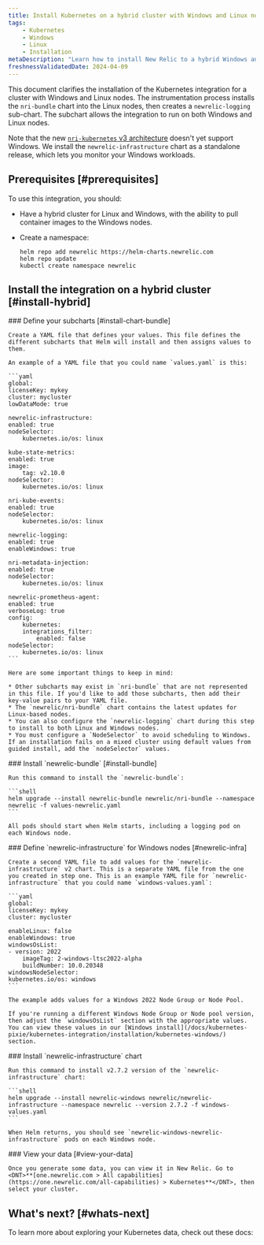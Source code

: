 ```yaml
---
title: Install Kubernetes on a hybrid cluster with Windows and Linux nodes
tags:
    - Kubernetes
    - Windows
    - Linux
    - Installation
metaDescription: "Learn how to install New Relic to a hybrid Windows and Linux Kubernetes cluster."
freshnessValidatedDate: 2024-04-09
---
```


This document clarifies the installation of the Kubernetes integration for a cluster with Windows and Linux nodes. The instrumentation process installs the `nri-bundle` chart into the Linux nodes, then creates a `newrelic-logging` sub-chart. The subchart allows the integration to run on both Windows and Linux nodes.

Note that the new [`nri-kubernetes` v3 architecture](/docs/kubernetes-pixie/kubernetes-integration/advanced-configuration/k8s-version2/changes-since-v3/) doesn't yet support Windows. We install the `newrelic-infrastructure` chart as a standalone release, which lets you monitor your Windows workloads.

## Prerequisites [#prerequisites]

To use this integration, you should:

* Have a hybrid cluster for Linux and Windows, with the ability to pull container images to the Windows nodes.
* Create a namespace:

  ```shell
  helm repo add newrelic https://helm-charts.newrelic.com
  helm repo update
  kubectl create namespace newrelic
  ```

## Install the integration on a hybrid cluster [#install-hybrid]

<Steps>
  <Step>
    ### Define your subcharts [#install-chart-bundle]

    Create a YAML file that defines your values. This file defines the different subcharts that Helm will install and then assigns values to them.

    An example of a YAML file that you could name `values.yaml` is this:

    ```yaml
    global:
    licenseKey: mykey
    cluster: mycluster
    lowDataMode: true

    newrelic-infrastructure:
    enabled: true
    nodeSelector:
        kubernetes.io/os: linux

    kube-state-metrics:
    enabled: true
    image:
        tag: v2.10.0
    nodeSelector:
        kubernetes.io/os: linux

    nri-kube-events:
    enabled: true
    nodeSelector:
        kubernetes.io/os: linux

    newrelic-logging:
    enabled: true
    enableWindows: true

    nri-metadata-injection:
    enabled: true
    nodeSelector:
        kubernetes.io/os: linux

    newrelic-prometheus-agent:
    enabled: true
    verboseLog: true
    config:
        kubernetes:
        integrations_filter:
            enabled: false
    nodeSelector:
        kubernetes.io/os: linux
    ```

    Here are some important things to keep in mind:

    * Other subcharts may exist in `nri-bundle` that are not represented in this file. If you'd like to add those subcharts, then add their key-value pairs to your YAML file.
    * The `newrelic/nri-bundle` chart contains the latest updates for Linux-based nodes.
    * You can also configure the `newrelic-logging` chart during this step to install to both Linux and Windows nodes.
    * You must configure a `NodeSelector` to avoid scheduling to Windows. If an installation fails on a mixed cluster using default values from guided install, add the `nodeSelector` values.
  </Step>

  <Step>
    ### Install `newrelic-bundle` [#install-bundle]

    Run this command to install the `newrelic-bundle`:

    ```shell
    helm upgrade --install newrelic-bundle newrelic/nri-bundle --namespace newrelic -f values-newrelic.yaml
    ```

    All pods should start when Helm starts, including a logging pod on each Windows node.
  </Step>

  <Step>
    ### Define `newrelic-infrastructure` for Windows nodes [#newrelic-infra]

    Create a second YAML file to add values for the `newrelic-infrastructure` v2 chart. This is a separate YAML file from the one you created in step one. This is an example YAML file for `newrelic-infrastructure` that you could name `windows-values.yaml`:

    ```yaml
    global:
    licenseKey: mykey
    cluster: mycluster

    enableLinux: false
    enableWindows: true
    windowsOsList:
    - version: 2022
        imageTag: 2-windows-ltsc2022-alpha
        buildNumber: 10.0.20348
    windowsNodeSelector:
    kubernetes.io/os: windows
    ```

    The example adds values for a Windows 2022 Node Group or Node Pool.

    If you're running a different Windows Node Group or Node pool version, then adjust the `windowsOsList` section with the appropriate values. You can view these values in our [Windows install](/docs/kubernetes-pixie/kubernetes-integration/installation/kubernetes-windows/) section.
  </Step>

  <Step>
    ### Install `newrelic-infrastructure` chart

    Run this command to install v2.7.2 version of the `newrelic-infrastructure` chart:

    ```shell
    helm upgrade --install newrelic-windows newrelic/newrelic-infrastructure --namespace newrelic --version 2.7.2 -f windows-values.yaml
    ```

    When Helm returns, you should see `newrelic-windows-newrelic-infrastructure` pods on each Windows node.
  </Step>

  <Step>
    ### View your data [#view-your-data]

    Once you generate some data, you can view it in New Relic. Go to <DNT>**[one.newrelic.com > All capabilities](https://one.newrelic.com/all-capabilities) > Kubernetes**</DNT>, then select your cluster.
  </Step>
</Steps>

## What's next? [#whats-next]

To learn more about exploring your Kubernetes data, check out these docs:

<DocTiles>
  <DocTile
    title="Learn about Kubernetes cluster"
    path="/docs/kubernetes-pixie/kubernetes-integration/understand-use-data/kubernetes-cluster-explorer/"
  />

  <DocTile
    title="Query your Kubernetes data"
    path="/docs/kubernetes-pixie/kubernetes-integration/understand-use-data/kubernetes-cluster-explorer"
  />

  <DocTile
    title="Set alerts on Kubernetes"
    path="/docs/kubernetes-pixie/kubernetes-integration/installation/create-alerts"
  />
</DocTiles>
